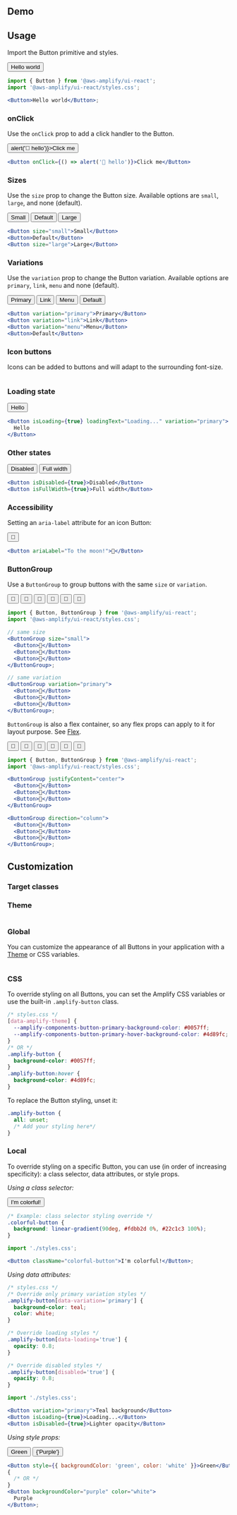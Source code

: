 

## Demo

<ButtonDemo />

## Usage

Import the Button primitive and styles.

<Example>
  <View>
    <Button>Hello world</Button>
  </View>

<ExampleCode>

```jsx
import { Button } from '@aws-amplify/ui-react';
import '@aws-amplify/ui-react/styles.css';

<Button>Hello world</Button>;
```

</ExampleCode>
</Example>

### onClick

Use the `onClick` prop to add a click handler to the Button.

<Example>
  <View>
    <Button onClick={() => alert('👋 hello')}>Click me</Button>
  </View>

<ExampleCode>

```jsx
<Button onClick={() => alert('👋 hello')}>Click me</Button>
```

</ExampleCode>
</Example>

### Sizes

Use the `size` prop to change the Button size. Available options are `small`, `large`, and none (default).

<Example>
  <View>
    <Button size="small">Small</Button>
    <Button>Default</Button>
    <Button size="large">Large</Button>
  </View>

<ExampleCode>

```jsx
<Button size="small">Small</Button>
<Button>Default</Button>
<Button size="large">Large</Button>
```

</ExampleCode>
</Example>

### Variations

Use the `variation` prop to change the Button variation. Available options are `primary`, `link`, `menu` and none (default).

<Example>
  <View>
    <Button variation="primary">Primary</Button>
    <Button variation="link">Link</Button>
    <Button variation="menu">Menu</Button>
    <Button>Default</Button>
  </View>

<ExampleCode>

```jsx
<Button variation="primary">Primary</Button>
<Button variation="link">Link</Button>
<Button variation="menu">Menu</Button>
<Button>Default</Button>
```

</ExampleCode>
</Example>

### Icon buttons

Icons can be added to buttons and will adapt to the surrounding font-size.

<Example>
  <IconButtonExample />
  
<ExampleCode>

```tsx file=./examples/iconButton.tsx

```

</ExampleCode>
</Example>

### Loading state

<Example>
  <View>
    <Button isLoading={true} loadingText="Loading..." variation="primary">
      Hello
    </Button>
  </View>

<ExampleCode>

```jsx
<Button isLoading={true} loadingText="Loading..." variation="primary">
  Hello
</Button>
```

</ExampleCode>
</Example>

### Other states

<Example>
  <Flex direction="column" alignItems="flex-start">
    <Button isDisabled={true}>Disabled</Button>
    <Button isFullWidth={true}>Full width</Button>
  </Flex>

<ExampleCode>

```jsx
<Button isDisabled={true}>Disabled</Button>
<Button isFullWidth={true}>Full width</Button>
```

</ExampleCode>
</Example>

### Accessibility

Setting an `aria-label` attribute for an icon Button:

<Example>
  <Button ariaLabel="To the moon!">🚀</Button>

<ExampleCode>

```jsx
<Button ariaLabel="To the moon!">🚀</Button>
```

</ExampleCode>
</Example>

### ButtonGroup

Use a `ButtonGroup` to group buttons with the same `size` or `variation`.

<Example>
  <Flex direction="column">
    <ButtonGroup size="small">
      <Button>🚀</Button>
      <Button>🚀</Button>
      <Button>🚀</Button>
    </ButtonGroup>
    <ButtonGroup variation="primary">
      <Button>🚀</Button>
      <Button>🚀</Button>
      <Button>🚀</Button>
    </ButtonGroup>
  </Flex>

<ExampleCode>

```jsx
import { Button, ButtonGroup } from '@aws-amplify/ui-react';
import '@aws-amplify/ui-react/styles.css';

// same size
<ButtonGroup size="small">
  <Button>🚀</Button>
  <Button>🚀</Button>
  <Button>🚀</Button>
</ButtonGroup>;

// same variation
<ButtonGroup variation="primary">
  <Button>🚀</Button>
  <Button>🚀</Button>
  <Button>🚀</Button>
</ButtonGroup>;
```

</ExampleCode>
</Example>

`ButtonGroup` is also a flex container, so any flex props can apply to it for layout purpose. See [Flex](/ui/primitives/flex?platform=react).

<Example>
  <Flex direction="column">
    <ButtonGroup justifyContent="center">
      <Button>🚀</Button>
      <Button>🚀</Button>
      <Button>🚀</Button>
    </ButtonGroup>
    <ButtonGroup direction="column">
      <Button>🚀</Button>
      <Button>🚀</Button>
      <Button>🚀</Button>
    </ButtonGroup>
  </Flex>

<ExampleCode>

```jsx
import { Button, ButtonGroup } from '@aws-amplify/ui-react';
import '@aws-amplify/ui-react/styles.css';

<ButtonGroup justifyContent="center">
  <Button>🚀</Button>
  <Button>🚀</Button>
  <Button>🚀</Button>
</ButtonGroup>

<ButtonGroup direction="column">
  <Button>🚀</Button>
  <Button>🚀</Button>
  <Button>🚀</Button>
</ButtonGroup>;
```

</ExampleCode>
</Example>

## Customization

### Target classes

<ComponentClassTable componentName="Button" />

### Theme

<ComponentThemeTokens name="button" path="packages/ui/src/theme/tokens/components/button.js">

```js file=../../../../../packages/ui/src/theme/tokens/components/button.js

```

</ComponentThemeTokens>

### Global

You can customize the appearance of all Buttons in your application with a [Theme](/theming) or CSS variables.

<Example>
  <ButtonThemeExample />
  
<ExampleCode>

```jsx file=./examples/ButtonThemeExample.tsx

```

</ExampleCode>
</Example>

### CSS

To override styling on all Buttons, you can set the Amplify CSS variables or use the built-in `.amplify-button` class.

<ExampleCode>

```css
/* styles.css */
[data-amplify-theme] {
  --amplify-components-button-primary-background-color: #0057ff;
  --amplify-components-button-primary-hover-background-color: #4d89fc;
}
/* OR */
.amplify-button {
  background-color: #0057ff;
}
.amplify-button:hover {
  background-color: #4d89fc;
}
```

</ExampleCode>

To replace the Button styling, unset it:

<ExampleCode>

```css
.amplify-button {
  all: unset;
  /* Add your styling here*/
}
```

</ExampleCode>

### Local

To override styling on a specific Button, you can use (in order of increasing specificity): a class selector, data attributes, or style props.

_Using a class selector:_

<Example>
  <Button className="colorful-button">I'm colorful!</Button>

<ExampleCode>

```css
/* Example: class selector styling override */
.colorful-button {
  background: linear-gradient(90deg, #fdbb2d 0%, #22c1c3 100%);
}
```

</ExampleCode>
<ExampleCode>

```jsx
import './styles.css';

<Button className="colorful-button">I'm colorful!</Button>;
```

</ExampleCode>
</Example>

_Using data attributes:_

<ExampleCode>

```css
/* styles.css */
/* Override only primary variation styles */
.amplify-button[data-variation='primary'] {
  background-color: teal;
  color: white;
}

/* Override loading styles */
.amplify-button[data-loading='true'] {
  opacity: 0.8;
}

/* Override disabled styles */
.amplify-button[disabled='true'] {
  opacity: 0.8;
}
```

</ExampleCode>

<ExampleCode>

```jsx
import './styles.css';

<Button variation="primary">Teal background</Button>
<Button isLoading={true}>Loading...</Button>
<Button isDisabled={true}>Lighter opacity</Button>
```

</ExampleCode>

_Using style props:_

<Example>
  <View>
    <Button style={{ backgroundColor: 'green', color: 'white' }}>Green</Button>
    <Button backgroundColor="purple" color="white">
      {'Purple'}
    </Button>
  </View>

<ExampleCode>

```jsx
<Button style={{ backgroundColor: 'green', color: 'white' }}>Green</Button>;
{
  /* OR */
}
<Button backgroundColor="purple" color="white">
  Purple
</Button>;
```

</ExampleCode>
</Example>
